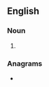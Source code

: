 ==English==

===Noun===
{{head|en|noun form}}

# {{plural of|en|triplicate}}

===Anagrams===
* {{anagrams|en|a=aceiilprstt|peristaltic}}